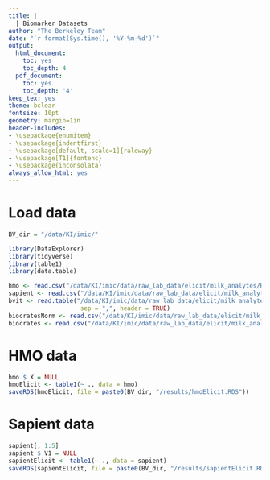 ```yaml
---
title: |
  | Biomarker Datasets
author: "The Berkeley Team"
date: "`r format(Sys.time(), '%Y-%m-%d')`"
output:
  html_document:
    toc: yes
    toc_depth: 4
  pdf_document:
    toc: yes
    toc_depth: '4'
keep_tex: yes
theme: bclear
fontsize: 10pt
geometry: margin=1in
header-includes:
- \usepackage{enumitem}
- \usepackage{indentfirst}
- \usepackage[default, scale=1]{raleway}
- \usepackage[T1]{fontenc}
- \usepackage{inconsolata}
always_allow_html: yes
---
```


# Load data
```r
BV_dir = "/data/KI/imic/"

library(DataExplorer)
library(tidyverse)
library(table1)
library(data.table)

hmo <- read.csv("/data/KI/imic/data/raw_lab_data/elicit/milk_analytes/HMO_ELICIT.csv")
sapient <- read.csv("/data/KI/imic/data/raw_lab_data/elicit/milk_analytes/Sapient_ELICIT.csv")
bvit <- read.table("/data/KI/imic/data/raw_lab_data/elicit/milk_analytes/Allen_Bvit_Elicit.csv",
                    sep = ",", header = TRUE)
biocratesNorm <- read.csv("/data/KI/imic/data/raw_lab_data/elicit/milk_analytes/Biocrates_ELICIT_Normalized_toAll_NS.csv")
biocrates <- read.csv("/data/KI/imic/data/raw_lab_data/elicit/milk_analytes/Biocrates_ELICIT_NOT_Normalized.csv")
```

# HMO data
```r
hmo $ X = NULL
hmoElicit <- table1(~ ., data = hmo)
saveRDS(hmoElicit, file = paste0(BV_dir, "/results/hmoElicit.RDS"))
```

# Sapient data
```r
sapient[, 1:5]
sapient $ V1 = NULL
sapientElicit <- table1(~ ., data = sapient)
saveRDS(sapientElicit, file = paste0(BV_dir, "/results/sapientElicit.RDS"))
```




















